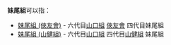 '''妹尾組'''可以指：
*[[妹尾組_(俠友會)|妹尾組 (俠友會)]] - 六代目[[山口組|山口組]] [[俠友會|俠友會]] 四代目妹尾組
*[[妹尾組_(山健組)|妹尾組 (山健組)]] - 六代目[[山口組|山口組]] 四代目[[山健組|山健組]] 妹尾組
{{disambig|Cat=組織機構消歧義}}
